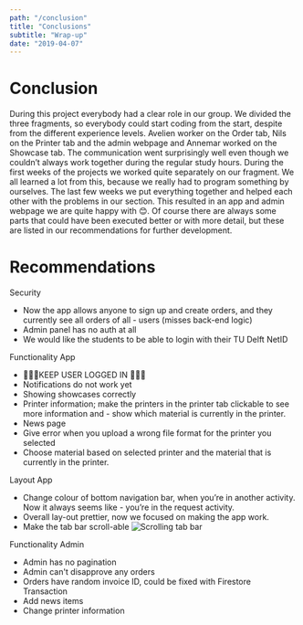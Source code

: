 ```yaml
---
path: "/conclusion"
title: "Conclusions"
subtitle: "Wrap-up"
date: "2019-04-07"
---
```


# Conclusion

During this project everybody had a clear role in our group. We divided the three fragments, so everybody could start coding from the start, despite from the different experience levels. Avelien worker on the Order tab, Nils on the Printer tab and the admin webpage and Annemar worked on the Showcase tab. The communication went surprisingly well even though we couldn’t always work together during the regular study hours. During the first weeks of the projects we worked quite separately on our fragment. We all learned a lot from this, because we really had to program something by ourselves. The last few weeks we put everything together and helped each other with the problems in our section. This resulted in an app and admin webpage we are quite happy with 😊. Of course there are always some parts that could have been executed better or with more detail, but these are listed in our recommendations for further development.

# Recommendations

Security

- Now the app allows anyone to sign up and create orders, and they currently see all orders of all - users (misses back-end logic)
- Admin panel has no auth at all
- We would like the students to be able to login with their TU Delft NetID

Functionality App

- 🚨🚨🚨KEEP USER LOGGED IN 🚨🚨🚨
- Notifications do not work yet
- Showing showcases correctly
- Printer information; make the printers in the printer tab clickable to see more information and - show which material is currently in the printer.
- News page
- Give error when you upload a wrong file format for the printer you selected
- Choose material based on selected printer and the material that is currently in the printer.

Layout App

- Change colour of bottom navigation bar, when you’re in another activity. Now it always seems like - you’re in the request activity.
- Overall lay-out prettier, now we focused on making the app work.
- Make the tab bar scroll-able
  ![Scrolling tab bar](./img/appBarToolBar-crop.gif)

Functionality Admin

- Admin has no pagination
- Admin can't disapprove any orders
- Orders have random invoice ID, could be fixed with Firestore Transaction
- Add news items
- Change printer information
